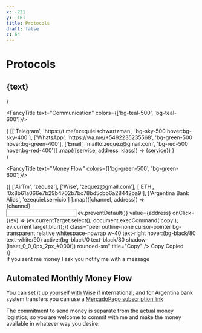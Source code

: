 ```yaml
---
x: -221
y: -161
title: Protocols
draft: false
z: 64
---
```


# Protocols

<h2 class="flexcs">
  <Icon icon={MoneyIcon} class={`${color1} relative z-10 flexcc w10 h10 text-lg  shadow-[inset_0_-1px_0px_1px_#0004] text-white mr2 rounded-full`}/>
  <span class={`${color2} relative z-9 text-lg h9.5 flexcs text-white pl5 pr2 -ml6 rounded-r-md shadow-[inset_0_-1px_0px_1px_#0004] text-shadow-[0_1px_0_#0005]`}>{text}</span>
</h2>
)

<FancyTitle text="Communication" colors={['bg-teal-500', 'bg-teal-600']}/>

<div class="relative flex overflow-hidden  rounded-md my4">
  <div class="shadow-[inset_0_-2px_0px_1px_#0003] absolute inset-0 pointer-events-none rounded-md"></div>
  {
  [['Telegram', 'https://t.me/ezequielschwartzman', 'bg-sky-500 hover:bg-sky-400'],
  ['WhatsApp', 'https://wa.me/+5492235235568', 'bg-green-500 hover:bg-green-400'],
  ['Email', 'mailto:zequez@gmail.com', 'bg-red-500 hover:bg-red-400']]
  .map(([service, address, klass]) => <a href={address} target="_blank" class={`w-1/3 flexcc no-underline! text-white! py1.5 transition-all hover:transition-duration-0 transition-duration-500 text-shadow-[0_1px_0_#0005] ${klass}`}>{service}</a>)
  }
</div>

  <div>

  </div>
)



<FancyTitle text="Money Flow" colors={['bg-green-500', 'bg-green-600']}/>


<div class="my4">
{[
  ['AirTm', 'zequez'],
  ['Wise', 'zequez@gmail.com'],
  ['ETH', '0x8b61a066e7b29b4702b7bc78bd5cbb6a28442ba9'],
  ['Argentina Bank Alias', 'ezequiel.servicio']
].map(([channel, address]) => <div class="flex relative">
  <div class="flex-grow">{channel}</div>
  <input onKeydown={(ev) => ev.preventDefault()} value={address} onClick={(ev) => {ev.currentTarget.select(); document.execCommand('copy'); ev.currentTarget.blur();}} class="peer outline-none cursor-pointer bg-transparent relative whitespace-nowrap w-40 text-right hover:(bg-black/80 text-white/90) active:(bg-black/0 text-black/80 shadow-[inset_0_0_0px_2px_#000f]) rounded-sm" title="Copy" />
  <span class="hidden peer-hover:block absolute top-1/2 py.5 font-mono right-40 b-r-0 -translate-y-1/2  bg-white text-black px1 uppercase b b-black/10 rounded-l-sm text-xs">Copy</span>
  <span class="hidden peer-active:block absolute top-1/2 py.5 font-mono right-40 b-r-0 -translate-y-1/2  bg-white text-black px1 uppercase b b-black/10 rounded-l-sm text-xs">Copied</span>
</div>)}
</div>

<div class="flex bg-gray-200 rounded-md b b-black/10 p2 my4">
<div class="flexcc"><Icon icon={AlertIcon} class="w6 h6 flexcc opacity-75 mr2"/></div>
<div class="flexcs line-height-4 text-xs">If you sent me money I ask you notify me with a message</div>
</div>

## Automated Monthly Money Flow

You can  [set it up yourself with Wise](https://wise.com/help/articles/2978063/what-are-scheduled-transfers) if international, and
for Argentina bank system transfers you can use a [MercadoPago subscription link](https://www.mercadopago.com.ar/subscriptions/checkout?preapproval_plan_id=396675d897d54b70a6015745c8b66e67)

The commitment to send money is separate from the actual money logistics;
so you are welcome to commit with me and make the money available in whatever way you desire.